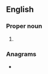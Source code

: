 ==English==

===Proper noun===
{{en-proper noun}}

# {{lb|en|US}} {{initialism of|en|[[United States]] [[secret service]]}}

===Anagrams===
* {{anagrams|en|a=sssu|suss}}